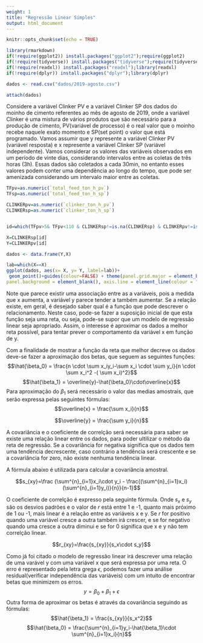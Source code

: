 ```yaml
---
weight: 1
title: "Regressão Linear Simples"
output: html_document
---
```




<script src="/math-code.js"></script> 
<script async 
src="//mathjax.rstudio.com/latest/MathJax.js?config=TeX-MML-AM_CHTML"> 
</script>






```r
knitr::opts_chunk$set(echo = TRUE)
```

```r
library(rmarkdown)
if(!require(ggplot2)) install.packages("ggplot2");require(ggplot2) 
if(!require(tidyverse)) install.packages("tidyverse");require(tidyverse) 
if(!require(readxl)) install.packages("readxl");library(readxl)
if(!require(dplyr)) install.packages("dplyr");library(dplyr)
```




```r
dados <- read.csv("dados/2019-agosto.csv")

attach(dados)
```


Considere a variável Clinker PV e a variável Clinker SP dos dados do moinho de cimento referentes ao mês de agosto de 2019, onde a variável Clinker é uma mistura  de vários produtos que são necessário para a produção de cimento, PV(variável de processo) é o real valor que o moinho recebe naquele exato momento e SP(set point) o valor que está programado. Vamos assumir que y represente a variável Clinker PV (variável resposta) e x represente a variável Clinker SP (variável independente). Vamos considerar os valores das variáveis observados em um período de vinte dias, considerando intervalos entre as coletas de três horas (3h). Essas dados são coletados a cada 30min, no entanto esses valores podem conter uma dependência ao longo do tempo, que pode ser amenizada considerando um intervalo maior entre as coletas.


```r
TFpv=as.numeric(`total_feed_ton_h_pv`)
TFsp=as.numeric(`total_feed_ton_h_sp`)

CLINKERpv=as.numeric(`clinker_ton_h_pv`)
CLINKERsp=as.numeric(`clinker_ton_h_sp`)


id=which(TFpv>5& TFpv<110 & CLINKERsp!=is.na(CLINKERsp) & CLINKERpv!=is.na(CLINKERpv) & CLINKERsp<1000 & CLINKERsp>30 & CLINKERpv<1000 & CLINKERpv>30)

X=CLINKERsp[id]
Y=CLINKERpv[id]

dados <- data.frame(Y,X)

```


```r
lab=which(X==X)
ggplot(dados, aes(x= X, y= Y, label=lab))+
 geom_point()+guides(colour=FALSE) + theme(panel.grid.major = element_blank(), panel.grid.minor = element_blank(),
panel.background = element_blank(), axis.line = element_line(colour = "black"))
```


Note que parece existir uma associação entre as a variáveis, pois a medida que x aumenta, a variável y parece tender a também aumentar. Se a relação existe, em geral, é desejado saber qual é a função que pode descrever o relacionamento. Neste caso, pode-se fazer a suposição inicial de que esta função seja uma reta, ou seja, pode-se supor que um modelo de regressão linear seja apropriado. Assim, o interesse é aproximar os dados a melhor reta possível, para tentar prever o comportamento da variável x em função de y.

Com a finalidade de mostrar a função da reta que melhor decreve os dados deve-se fazer a aproximação dos betas, que seguem as seguintes funções:
$$\hat{\beta_0} = \frac{n \cdot \sum x_iy_i-\sum x_i \cdot \sum y_i}{n \cdot \sum x_i^2 -( \sum x_i)^2}$$
$$\hat{\beta_1} = \overline{y}-\hat{\beta_0}\cdot\overline{x}$$
Para aproximação do $\beta_1$ será necessário o valor das medias amostrais, que serão expressa pelas seguintes fórmulas:
  $$\overline{x} = \frac{\sum x_i}{n}$$
 
 $$\overline{y} = \frac{\sum y_i}{n}$$

A covariância e o coeficiente de correlção será necessária para saber se existe uma relação linear entre os dados, para poder ultilizar o método da reta de regressão. Se a covariância for negativa significa que os dados tem uma tendência decrescente, caso contrário a tendência será crescente e se a covariância for zero, não existe nenhuma tendência linear.

A fórmula abaixo é utilizada para calcular a covariância amostral.

$$s_{xy}=\frac {\sum^{n}_{i=1}x_i\cdot y_i - \frac{(\sum^{n}_{i=1}x_i)(\sum^{n}_{i=1}y_i)}{n}}{n-1}$$

O coeficiente de correlção é expresso pela seguinte fórmula. Onde $s_x$ e $s_y$ são os desvios padrões e o valor de $r$ está entre 1 e -1, quanto mais próximo de 1 ou -1, mais linear é a relação entre as variáveis x e y. Se $r$ for positivo quando uma variável cresce a outra também irá crescer, e se for negativo quando uma cresce a outra diminui e se for 0 significa que x e y não tem correlção linear.

$$r_{xy}=\frac{s_{xy}}{s_x\cdot s_y}$$

Como já foi citado o modelo de regressão linear irá descrever uma relação de uma varável y com uma variável x que será expressa por uma reta. O erro é representado pela letra grega $\epsilon$, podemos fazer uma análise residual(verificar independência das variáveis) com um intuito de encontrar betas que minimizem os erros. 
$$y = \beta_0 + \beta_1 + \epsilon$$
Outra forma de aproximar os betas é através da covariância seguindo as fórmulas:
 $$\hat{\beta_1} = \frac{s_{xy}}{s_x^2}$$
$$\hat{\beta_0} = \frac{\sum^{n}_{i=1}y_i-\hat{\beta_1}\cdot \sum^{n}_{i=1}x_i}{n}$$